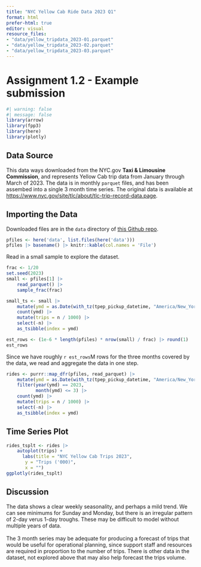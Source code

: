 ```yaml
---
title: "NYC Yellow Cab Ride Data 2023 Q1"
format: html
prefer-html: true
editor: visual
resource_files:
- "data/yellow_tripdata_2023-01.parquet"
- "data/yellow_tripdata_2023-02.parquet"
- "data/yellow_tripdata_2023-03.parquet"
---
```


# Assignment 1.2 - Example submission

```r
#| warning: false
#| message: false
library(arrow)
library(fpp3)
library(here)
library(plotly)
```

## Data Source

This data ways downloaded from the NYC.gov **Taxi & Limousine Commission**, and represents Yellow Cab trip data from January through March of 2023. The data is in monthly `parquet` files, and has been assembed into a single 3 month time series. The original data is available at <https://www.nyc.gov/site/tlc/about/tlc-trip-record-data.page>.

## Importing the Data

Downloaded files are in the `data` directory of [this Github repo](https://github.com/dsdaveh/nyc-taxidata).

```r
pfiles <- here('data', list.files(here('data')))
pfiles |> basename() |> knitr::kable(col.names = 'File')
```

Read in a small sample to explore the dataset.

```r
frac <- 1/20
set.seed(2023)
small <- pfiles[1] |> 
    read_parquet() |> 
    sample_frac(frac)

small_ts <- small |> 
    mutate(ymd = as.Date(with_tz(tpep_pickup_datetime, "America/New_York"))) |> 
    count(ymd) |> 
    mutate(trips = n / 1000) |> 
    select(-n) |> 
    as_tsibble(index = ymd)

est_rows <- (1e-6 * length(pfiles) * nrow(small) / frac) |> round(1)
est_rows
```

Since we have roughly `r est_rows`M rows for the three months covered by the data, we read and aggregate the data in one step.

```r

rides <- purrr::map_dfr(pfiles, read_parquet) |> 
    mutate(ymd = as.Date(with_tz(tpep_pickup_datetime, "America/New_York"))) |> 
    filter(year(ymd) == 2023,
           month(ymd) <= 3) |>
    count(ymd) |> 
    mutate(trips = n / 1000) |> 
    select(-n) |> 
    as_tsibble(index = ymd)
```

## Time Series Plot

```r
rides_tsplt <- rides |> 
    autoplot(trips) +
      labs(title = "NYC Yellow Cab Trips 2023",
       y = "Trips ('000)",
       x = "")
ggplotly(rides_tsplt)
```

## Discussion

The data shows a clear weekly seasonality, and perhaps a mild trend. We can see minimums for Sunday and Monday, but there is an irregular pattern of 2-day verus 1-day troughs. These may be difficult to model without multiple years of data.\
\
The 3 month series may be adequate for producing a forecast of trips that would be useful for operational planning, since support staff and resources are required in proportion to the number of trips. There is other data in the dataset, not explored above that may also help forecast the trips volume.
